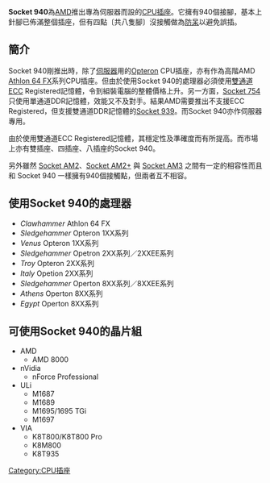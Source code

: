 {{Refimprove|time=2007-09-26T15:22:44Z}}
{{Infobox CPU socket
| name = Socket 940
| formfactors =
| image = [[File:Socket_940.png|290px]]
| type = [[Pin_Grid_Array|PGA]]-[[ZIF|ZIF]]
| contacts = 940
| protocol = 
| fsb = 200MHz (800MHz /1GHz [[HyperTransport|HyperTransport]]
| voltage = 0.8 - 1.55 V
| processors = [[AMD|AMD]] [[Athlon_64|Athlon 64 FX]]<br />[[AMD|AMD]] [[Opteron|Opteron]]
|}}
'''Socket 940'''為[[AMD|AMD]]推出專為伺服器而設的[[CPU插座|CPU插座]]。它擁有940個接腳，基本上針腳已佈滿整個插座，但有四點〔共八隻腳〕沒接觸做為[[防呆|防呆]]以避免誤插。
== 簡介 ==
Socket 940剛推出時，除了[[伺服器|伺服器]]用的[[AMD_Opteron|Opteron]] CPU插座，亦有作為高階AMD [[Athlon_64_FX|Athlon 64 FX]]系列CPU插座。但由於使用Socket 940的處理器必須使用[[雙通道|雙通道]]ECC Registered記憶體，令到組裝電腦的整體價格上升。另一方面，[[Socket_754|Socket 754]]只使用單通道DDR記憶體，效能又不及對手。結果AMD需要推出不支援ECC Registered，但支援雙通道DDR記憶體的[[Socket_939|Socket 939]]。而Socket 940亦作伺服器專用。

由於使用雙通道ECC Registered記憶體，其穩定性及準確度而有所提高。而市場上亦有雙插座、四插座、八插座的Socket 940。

另外雖然 [[Socket_AM2|Socket AM2]]、[[Socket_AM2+|Socket AM2+]] 與 [[Socket_AM3|Socket AM3]] 之間有一定的相容性而且和 Socket 940 一樣擁有940個接觸點，但兩者互不相容。

== 使用Socket 940的處理器 ==
* ''Clawhammer'' Athlon 64 FX
* ''Sledgehammer'' Opteron 1XX系列
* ''Venus'' Opteron 1XX系列
* ''Sledgehammer'' Opetron 2XX系列／2XXEE系列
* ''Troy'' Opteron 2XX系列
* ''Italy'' Opetion 2XX系列
* ''Sledgehammer'' Operton 8XX系列／8XXEE系列
* ''Athens'' Operton 8XX系列
* ''Egypt'' Operton 8XX系列

== 可使用Socket 940的晶片組 ==
* AMD
** AMD 8000
* nVidia
** nForce Professional
* ULi
** M1687
** M1689
** M1695/1695 TGi
** M1697
* VIA
** K8T800/K8T800 Pro
** K8M800
** K8T935

{{AMDsock}}

[[Category:CPU插座|Category:CPU插座]]